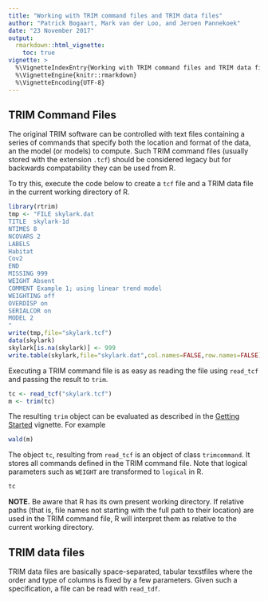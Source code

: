 ```yaml
---
title: "Working with TRIM command files and TRIM data files"
author: "Patrick Bogaart, Mark van der Loo, and Jeroen Pannekoek"
date: "23 November 2017"
output: 
  rmarkdown::html_vignette:
    toc: true
vignette: >
  %\VignetteIndexEntry{Working with TRIM command files and TRIM data files}
  %\VignetteEngine{knitr::rmarkdown}
  %\VignetteEncoding{UTF-8}
---
```


## TRIM Command Files

The original TRIM software can be controlled with text files containing a series of commands that specify both the location and format of the data, an the model (or models) to compute. Such TRIM command files (usually stored with the extension `.tcf`) should be considered legacy but for backwards compatability they can be used from R.

To try this, execute the code below to create a `tcf` file and a TRIM data file in the current
working directory of R.
```r
library(rtrim)
tmp <- "FILE skylark.dat
TITLE  skylark-1d
NTIMES 8
NCOVARS 2
LABELS
Habitat
Cov2
END
MISSING 999
WEIGHT Absent
COMMENT Example 1; using linear trend model
WEIGHTING off
OVERDISP on
SERIALCOR on
MODEL 2
"
write(tmp,file="skylark.tcf")
data(skylark)
skylark[is.na(skylark)] <- 999
write.table(skylark,file="skylark.dat",col.names=FALSE,row.names=FALSE)
```

Executing a TRIM command file is as easy as reading the file using `read_tcf` and passing the result to `trim`.

```r
tc <- read_tcf("skylark.tcf")
m <- trim(tc)
```
The resulting `trim` object can be evaluated as described in the [Getting Started](rtrim_for_TRIM_users.html) vignette. For example
```r
wald(m)
``` 


The object `tc`, resulting from `read_tcf` is an object of class `trimcommand`. It stores all commands defined in the TRIM command file. Note that logical parameters such as `WEIGHT` are transformed to `logical` in R.
```r
tc
```


**NOTE.** Be aware that R has its own present working directory. If relative paths (that is, file names not starting with the full path to their location) are used in the TRIM command file, R will interpret them as relative to the current working directory.

## TRIM data files

TRIM data files are basically space-separated, tabular texstfiles where the order and type of columns is fixed by a few parameters. Given such a specification, a file can be read with `read_tdf`. 
